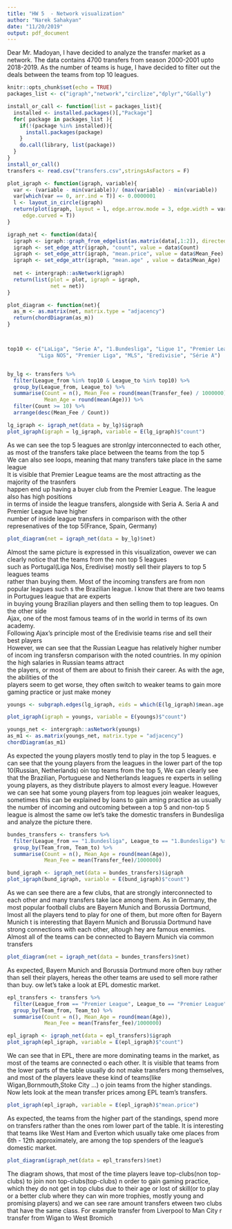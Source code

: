 ```yaml
---
title: "HW 5  - Network visualization"
author: "Narek Sahakyan"
date: "11/20/2019"
output: pdf_document
---
```

Dear Mr. Madoyan, I have decided to 
analyze the transfer market as a network.
The data contains 4700 transfers from season 2000-2001
upto 2018-2019. As the number of teams is huge, I have decided
to filter out the deals between the teams from top 10 leagues.


```r
knitr::opts_chunk$set(echo = TRUE)
packages_list <- c("igraph","network","circlize","dplyr","GGally")

install_or_call <- function(list = packages_list){
  installed <- installed.packages()[,"Package"]
  for( package in packages_list ){
    if(!(package %in% installed)){
      install.packages(package)
    }
    do.call(library, list(package))
  }
}
install_or_call()
transfers <- read.csv("transfers.csv",stringsAsFactors = F)
```


```r
plot_igraph <- function(igraph, variable){
  var <- (variable - min(variable))/ (max(variable) - min(variable))
  var[which(var == 0, arr.ind = T)] <- 0.0000001
  l <- layout_in_circle(igraph)
  return(plot(igraph, layout = l, edge.arrow.mode = 3, edge.width = var * 20,
     edge.curved = T))
}

igraph_net <- function(data){
  igraph <- igraph::graph_from_edgelist(as.matrix(data[,1:2]), directed = T)
  igraph <- set_edge_attr(igraph, "count", value = data$Count)
  igraph <- set_edge_attr(igraph, "mean.price", value = data$Mean_Fee)
  igraph <- set_edge_attr(igraph, "mean.age" , value = data$Mean_Age)
  
  net <- intergraph::asNetwork(igraph)
  return(list(plot = plot, igraph = igraph,
              net = net))
}

plot_diagram <- function(net){
  as_m <- as.matrix(net, matrix.type = "adjacency")
  return(chordDiagram(as_m))
}



top10 <- c("LaLiga", "Serie A", "1.Bundesliga", "Ligue 1", "Premier League",
          "Liga NOS", "Premier Liga", "MLS", "Eredivisie", "Série A")


by_lg <- transfers %>%
  filter(League_from %in% top10 & League_to %in% top10) %>%
  group_by(League_from, League_to) %>%
  summarise(Count = n(), Mean_Fee = round(mean(Transfer_fee) / 1000000),
            Mean_Age = round(mean(Age))) %>%
  filter(Count >= 10) %>%
  arrange(desc(Mean_Fee / Count))

lg_igraph <- igraph_net(data = by_lg)$igraph
plot_igraph(igraph = lg_igraph, variable = E(lg_igraph)$"count")
```
As we can see the top 5 leagues are stronlgy interconnected to each other,\
as most of the transfers take place between the teams from the top 5 \
We can also see loops, meaning that many transfers take place in the same league \
It is visible that Premier League teams are the most attracting as the majority of the trasnfers \
happen end up having a buyer club from the Premier League. The league also has high positions \
in terms of inside the league transfers, alongside with Seria A. Seria A and Premier League have higher \
number of inside league transfers in comparison with the other represenatives of the top 5(France, Spain, Germany)


```r
plot_diagram(net = igraph_net(data = by_lg)$net)
```

Almost the same picture is expressed in this visualization, \b
however we can clearly notice that the teams from the non top 5 leagues \
such as Portugal(Liga Nos, Eredivise) mostly sell their players to top 5 leagues teams\
rather than buying them. Most of the incoming transfers are from non popular leagues such \b
as the Brazilian league. I know that there are two teams in Portugues league that are experts \
in buying young Brazilian players and then selling them to top leagues. On the other side \
Ajax, one of the most famous teams of in the world in terms of its own academy. \
Following Ajax's principle most of the Eredivisie teams rise and sell their best players \
However, we can see that the Russian League has relatively higher number of incom
ing transfers\b
in comparison with the noted countries. In my opinion the high salaries in Russian teams attract \
the players, or most of them are about to finish their career. As with the age, the abilities of the \
players seem to get worse, they often switch to weaker teams to gain more gaming practice or just make money\

```r
youngs <- subgraph.edges(lg_igraph, eids = which(E(lg_igraph)$mean.age <= 24))

plot_igraph(igraph = youngs, variable = E(youngs)$"count")
```

```r
youngs_net <- intergraph::asNetwork(youngs)
as_m1 <- as.matrix(youngs_net, matrix.type = "adjacency")
chordDiagram(as_m1)
```
As expected the young players mostly tend to play in the top 5 leagues. \b
We can see that the young players from the leagues in the lower part of the top 10(Russian, Netherlands) \b
Join top teams from the top 5, We can clearly see that the Brazilian, Portuguese and Netherlands leagues \b
are experts in selling young players, as they distribute players to almost every league. However we can see \b
that some young players from top leagues join weaker leagues, sometimes this can be explained by loans to gain \b
gaming practice as usually the number of incoming and outcoming between a top 5 and
non-top 5 league is almost the same \b
Now let's take the domestic transfers in Bundesliga and analyze the picture there.
```r
bundes_transfers <- transfers %>%
  filter(League_from == "1.Bundesliga", League_to == "1.Bundesliga") %>%
  group_by(Team_from, Team_to) %>%
  summarise(Count = n(), Mean_Age = round(mean(Age)),
            Mean_Fee = mean(Transfer_fee)/1000000)

bund_igraph <- igraph_net(data = bundes_transfers)$igraph
plot_igraph(bund_igraph, variable = E(bund_igraph)$"count")
```
As we can see there are a few clubs, that are strongly interconnected to each other and many transfers take \b
place among them. As in Germany, the most popular football clubs are Bayern Munich and Borussia Dortmund, \b
almost all the players tend to play for one of them, but more often for Bayern Munich \b 
It is interesting that Bayern Munich and Borussia Dortmund have strong connections with each other, altough \b
they are famous enemies. Almost all of the teams can be connected to Bayern Munich via common transfers
```r
plot_diagram(net = igraph_net(data = bundes_transfers)$net)
```
As expected, Bayern Munich and Borussia Dortmund more often buy rather than sell their players, \b
whereas the other teams are used to sell more rather than buy. \b
Now let's take a look at EPL domestic market.

```r
epl_transfers <- transfers %>%
  filter(League_from == "Premier League", League_to == "Premier League") %>%
  group_by(Team_from, Team_to) %>%
  summarise(Count = n(), Mean_Age = round(mean(Age)),
            Mean_Fee = mean(Transfer_fee)/1000000)

epl_igraph <- igraph_net(data = epl_transfers)$igraph
plot_igraph(epl_igraph, variable = E(epl_igraph)$"count")
```
We can see that in EPL, there are more dominating teams in the market, as most of the teams are connected \b
to each other. It is visible that teams from the lower parts of the table usually do not make transfers \b
among themselves, and most of the players leave these kind of teams(like Wigan,Bornmouth,Stoke City ...) \b
to join teams from the higher standings. Now lets look at the mean transfer prices among EPL team's transfers.
```r
plot_igraph(epl_igraph, variable = E(epl_igraph)$"mean.price")
```
As expected, the teams from the higher part of the standings, spend more on transfers rather than the ones \b
from lower part of the table. It is interesting that teams like West Ham and Everton which usually take \b
some places from 6th - 12th approximately, are among the top spenders of the league's domestic market. 
```r
plot_diagram(igraph_net(data = epl_transfers)$net)
```
The diagram shows, that most of the time players leave top-clubs(non top-clubs) to join non top-clubs(top-clubs) \b
In order to gain gaming practice, which they do not get in top clubs due to their age or lost of skill(or to play \b
for a better club where they can win more trophies, mostly young and promising players) and we can see rare amount transfers \b between two clubs that have the same class. For example transfer from Liverpool to Man City \b or transfer from Wigan to West Bromich
